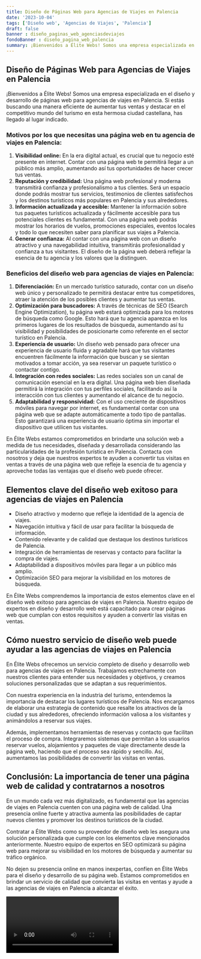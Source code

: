 ```yaml
---
title: Diseño de Páginas Web para Agencias de Viajes en Palencia
date: '2023-10-04'
tags: ['Diseño web', 'Agencias de Viajes', 'Palencia']
draft: false
banner : diseño_paginas_web_agenciasdeviajes
fondoBanner : diseño_pagina_web_palencia
summary: ¡Bienvenidos a Élite Webs! Somos una empresa especializada en el diseño y desarrollo de páginas web para agencias de viajes en Palencia. Si estás buscando una manera eficiente de aumentar tus ventas y destacar en el competitivo mundo del turismo en esta hermosa ciudad castellana, has llegado al lugar indicado.
---
```


## **Diseño de Páginas Web para Agencias de Viajes en Palencia**

¡Bienvenidos a Élite Webs! Somos una empresa especializada en el diseño y desarrollo de páginas web para agencias de viajes en Palencia. Si estás buscando una manera eficiente de aumentar tus ventas y destacar en el competitivo mundo del turismo en esta hermosa ciudad castellana, has llegado al lugar indicado.

### **Motivos por los que necesitas una página web en tu agencia de viajes en Palencia:**

1. **Visibilidad online:** En la era digital actual, es crucial que tu negocio esté presente en internet. Contar con una página web te permitirá llegar a un público más amplio, aumentando así tus oportunidades de hacer crecer tus ventas.
2. **Reputación y credibilidad:** Una página web profesional y moderna transmitirá confianza y profesionalismo a tus clientes. Será un espacio donde podrás mostrar tus servicios, testimonios de clientes satisfechos y los destinos turísticos más populares en Palencia y sus alrededores.
3. **Información actualizada y accesible:** Mantener la información sobre tus paquetes turísticos actualizada y fácilmente accesible para tus potenciales clientes es fundamental. Con una página web podrás mostrar los horarios de vuelos, promociones especiales, eventos locales y todo lo que necesiten saber para planificar sus viajes a Palencia.
4. **Generar confianza:** Al contar con una página web con un diseño atractivo y una navegabilidad intuitiva, transmitirás profesionalidad y confianza a tus visitantes. El diseño de la página web deberá reflejar la esencia de tu agencia y los valores que la distinguen.

### **Beneficios del diseño web para agencias de viajes en Palencia:**

1. **Diferenciación:** En un mercado turístico saturado, contar con un diseño web único y personalizado te permitirá destacar entre tus competidores, atraer la atención de los posibles clientes y aumentar tus ventas.
2. **Optimización para buscadores:** A través de técnicas de SEO (Search Engine Optimization), tu página web estará optimizada para los motores de búsqueda como Google. Esto hará que tu agencia aparezca en los primeros lugares de los resultados de búsqueda, aumentando así tu visibilidad y posibilidades de posicionarte como referente en el sector turístico en Palencia.
3. **Experiencia de usuario:** Un diseño web pensado para ofrecer una experiencia de usuario fluida y agradable hará que tus visitantes encuentren fácilmente la información que buscan y se sientan motivados a tomar acción, ya sea reservar un paquete turístico o contactar contigo.
4. **Integración con redes sociales:** Las redes sociales son un canal de comunicación esencial en la era digital. Una página web bien diseñada permitirá la integración con tus perfiles sociales, facilitando así la interacción con tus clientes y aumentando el alcance de tu negocio.
5. **Adaptabilidad y responsividad:** Con el uso creciente de dispositivos móviles para navegar por internet, es fundamental contar con una página web que se adapte automáticamente a todo tipo de pantallas. Esto garantizará una experiencia de usuario óptima sin importar el dispositivo que utilicen tus visitantes.

En Élite Webs estamos comprometidos en brindarte una solución web a medida de tus necesidades, diseñada y desarrollada considerando las particularidades de la profesión turística en Palencia. Contacta con nosotros y deja que nuestros expertos te ayuden a convertir tus visitas en ventas a través de una página web que refleje la esencia de tu agencia y aproveche todas las ventajas que el diseño web puede ofrecer.

<GifSeo />

<Cta />

## Elementos clave del diseño web exitoso para agencias de viajes en Palencia

- Diseño atractivo y moderno que refleje la identidad de la agencia de viajes.
- Navegación intuitiva y fácil de usar para facilitar la búsqueda de información.
- Contenido relevante y de calidad que destaque los destinos turísticos de Palencia.
- Integración de herramientas de reservas y contacto para facilitar la compra de viajes.
- Adaptabilidad a dispositivos móviles para llegar a un público más amplio.
- Optimización SEO para mejorar la visibilidad en los motores de búsqueda.

En Élite Webs comprendemos la importancia de estos elementos clave en el diseño web exitoso para agencias de viajes en Palencia. Nuestro equipo de expertos en diseño y desarrollo web está capacitado para crear páginas web que cumplan con estos requisitos y ayuden a convertir las visitas en ventas.

## Cómo nuestro servicio de diseño web puede ayudar a las agencias de viajes en Palencia

En Élite Webs ofrecemos un servicio completo de diseño y desarrollo web para agencias de viajes en Palencia. Trabajamos estrechamente con nuestros clientes para entender sus necesidades y objetivos, y creamos soluciones personalizadas que se adaptan a sus requerimientos.

Con nuestra experiencia en la industria del turismo, entendemos la importancia de destacar los lugares turísticos de Palencia. Nos encargamos de elaborar una estrategia de contenido que resalte los atractivos de la ciudad y sus alrededores, ofreciendo información valiosa a los visitantes y animándolos a reservar sus viajes.

Además, implementamos herramientas de reservas y contacto que facilitan el proceso de compra. Integraremos sistemas que permitan a los usuarios reservar vuelos, alojamientos y paquetes de viaje directamente desde la página web, haciendo que el proceso sea rápido y sencillo. Así, aumentamos las posibilidades de convertir las visitas en ventas.

## Conclusión: La importancia de tener una página web de calidad y contratarnos a nosotros

En un mundo cada vez más digitalizado, es fundamental que las agencias de viajes en Palencia cuenten con una página web de calidad. Una presencia online fuerte y atractiva aumenta las posibilidades de captar nuevos clientes y promover los destinos turísticos de la ciudad.

Contratar a Élite Webs como su proveedor de diseño web les asegura una solución personalizada que cumple con los elementos clave mencionados anteriormente. Nuestro equipo de expertos en SEO optimizará su página web para mejorar su visibilidad en los motores de búsqueda y aumentar su tráfico orgánico.

No dejen su presencia online en manos inexpertas, confíen en Élite Webs para el diseño y desarrollo de su página web. Estamos comprometidos en brindar un servicio de calidad que convierta las visitas en ventas y ayude a las agencias de viajes en Palencia a alcanzar el éxito.

<Video />

<CtaBot job='Agencias de Viajes' city='Palencia'/>

<Gmaps query='Palencia+españa+maps' />